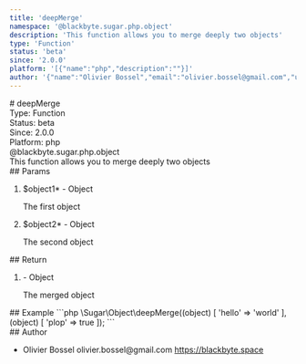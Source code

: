 ```yaml
---
title: 'deepMerge'
namespace: '@blackbyte.sugar.php.object'
description: 'This function allows you to merge deeply two objects'
type: 'Function'
status: 'beta'
since: '2.0.0'
platform: '[{"name":"php","description":""}]'
author: '{"name":"Olivier Bossel","email":"olivier.bossel@gmail.com","url":"https://blackbyte.space"}'
---
```


<div class="docmap-mdx">
  # deepMerge
  <div class="_metas">
    <div class="_type">
      <span class="_type-label">Type:</span>
      <span class="_type-value">Function</span>
    </div>
    <div class="_status">
      <span class="_status-label">Status:</span>
      <span class="_status-value -beta">beta</span>
    </div>
    <div class="_since">
      <span class="_since-label">Since:</span>
      <span class="_since-value">2.0.0</span>
    </div>
    <div class="_platform">
      <span class="_platform-label">Platform:</span>
      <span class="_platform-value -php">php</span>
    </div>
  </div>
  <div class="_namespace">@blackbyte.sugar.php.object</div>
  <div class="_description typo-lead typo-format">
    This function allows you to merge deeply two objects
  </div>
  <div class="_params">
    ## Params
    <ol class="_list">
      <li class="_item">
        <span class="_name">
          $object1<span class="_required">*</span>
        </span>
        <span class="_default">-</span> <span class="_type">Object</span>
        <p class="_description">The first object</p>
      </li>
      <li class="_item">
        <span class="_name">
          $object2<span class="_required">*</span>
        </span>
        <span class="_default">-</span> <span class="_type">Object</span>
        <p class="_description">The second object</p>
      </li>
    </ol>
  </div>
  <div class="_return">
    ## Return
    <ol class="_list">
      <li class="_item">
        <span class="_default">-</span>
        <span class="_type">Object</span>
        <p class="_description">The merged object</p>
      </li>
    </ol>
  </div>
  <div class="_examples">
    ## Example ```php \Sugar\Object\deepMerge((object) [ 'hello' => 'world' ],
    (object) [ 'plop' => true ]); ```
  </div>
  <div class="_author">
    ## Author
    <ul class="_list">
      <li class="_item">
        <span class="_name">Olivier Bossel</span>
        <span class="_email">olivier.bossel@gmail.com</span>
        <a href="https://blackbyte.space" target="_blank" class="_url">
          https://blackbyte.space
        </a>
      </li>
    </ul>
  </div>
</div>

